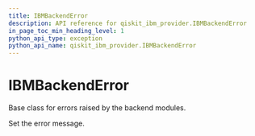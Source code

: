 ```yaml
---
title: IBMBackendError
description: API reference for qiskit_ibm_provider.IBMBackendError
in_page_toc_min_heading_level: 1
python_api_type: exception
python_api_name: qiskit_ibm_provider.IBMBackendError
---
```


# IBMBackendError

<Class id="qiskit_ibm_provider.IBMBackendError" isDedicatedPage={true} github="https://github.com/qiskit/qiskit-ibm-provider/tree/stable/0.9/qiskit_ibm_provider/exceptions.py" signature="IBMBackendError(*message)" modifiers="exception">
  Base class for errors raised by the backend modules.

  Set the error message.
</Class>

